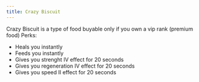 ```yaml
---
title: Crazy Biscuit
---
```

Crazy Biscuit is a type of food buyable only if you own a vip rank (premium food)
Perks:
- Heals you instantly
- Feeds you instantly
- Gives you strenght IV effect for 20 seconds
- Gives you regeneration IV effect for 20 seconds
- Gives you speed II effect for 20 seconds
